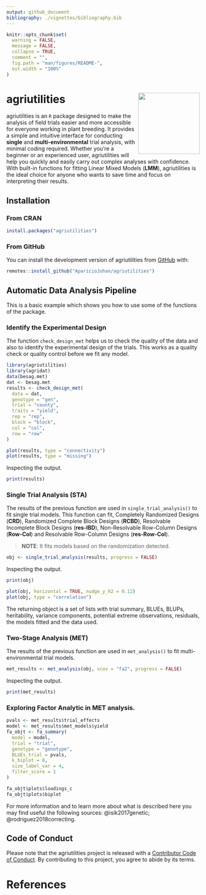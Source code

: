 ```yaml
---
output: github_document
bibliography: ./vignettes/bibliography.bib
---
```


<!-- README.md is generated from README.Rmd. Please edit that file -->

```r
knitr::opts_chunk$set(
  warning = FALSE,
  message = FALSE,
  collapse = TRUE,
  comment = "",
  fig.path = "man/figures/README-",
  out.width = "100%"
)
```

# agriutilities <img src="man/figures/logo.png" align="right" width="160px"/></a>


agriutilities is an `R` package designed to make the analysis of
field trials easier and more accessible for everyone working in plant breeding.
It provides a simple and intuitive interface for conducting **single** and
**multi-environmental** trial analysis, with minimal coding required. Whether 
you're a beginner or an experienced user, agriutilities will help you quickly
and easily carry out complex analyses with confidence. With built-in functions
for fitting Linear Mixed Models (**LMM**), agriutilities is the ideal choice for
anyone who wants to save time and focus on interpreting their results.

## Installation

### From CRAN

``` r
install.packages("agriutilities")
```

### From GitHub

You can install the development version of agriutilities from
[GitHub](https://github.com/AparicioJohan/agriutilities) with:

``` r
remotes::install_github("AparicioJohan/agriutilities")
```


## Automatic Data Analysis Pipeline 

This is a basic example which shows you how to use some of the functions of the
package.

### Identify the Experimental Design

The function `check_design_met` helps us to check the quality of the data and
also to identify the experimental design of the trials. This works as a quality
check or quality control before we fit any model.

```r
library(agriutilities)
library(agridat)
data(besag.met)
dat <- besag.met
results <- check_design_met(
  data = dat,
  genotype = "gen",
  trial = "county",
  traits = "yield",
  rep = "rep",
  block = "block",
  col = "col",
  row = "row"
)
```
```r
plot(results, type = "connectivity")
plot(results, type = "missing")
```


Inspecting the output.

```r
print(results)
```


### Single Trial Analysis (STA)

The results of the previous function are used in `single_trial_analysis()` to 
fit single trial models. This function can fit, Completely Randomized Designs
(**CRD**), Randomized Complete Block Designs (**RCBD**), Resolvable Incomplete
Block Designs (**res-IBD**), Non-Resolvable Row-Column Designs (**Row-Col**) 
and Resolvable Row-Column Designs (**res-Row-Col**). 

> **NOTE**: It fits models based on the randomization detected.

```r
obj <- single_trial_analysis(results, progress = FALSE)
```

Inspecting the output.

```r
print(obj)
```

```r
plot(obj, horizontal = TRUE, nudge_y_h2 = 0.12)
plot(obj, type = "correlation")
```

The returning object is a set of lists with trial summary, BLUEs, BLUPs,
heritability, variance components, potential extreme observations, residuals,
the models fitted and the data used.

### Two-Stage Analysis (MET)
The results of the previous function are used in `met_analysis()` to 
fit multi-environmental trial models.

```r
met_results <- met_analysis(obj, vcov = "fa2", progress = FALSE)
```

Inspecting the output.

```r
print(met_results)
```

### Exploring Factor Analytic in MET analysis.

```r
pvals <- met_results$trial_effects
model <- met_results$met_models$yield
fa_objt <- fa_summary(
  model = model,
  trial = "trial",
  genotype = "genotype",
  BLUEs_trial = pvals,
  k_biplot = 8,
  size_label_var = 4,
  filter_score = 1
)
```

```r
fa_objt$plots$loadings_c
fa_objt$plots$biplot
```

For more information and to learn more about what is described here you may find 
useful the following sources: @isik2017genetic; @rodriguez2018correcting.

## Code of Conduct

Please note that the agriutilities project is released with a [Contributor Code of Conduct](https://apariciojohan.github.io/agriutilities/CODE_OF_CONDUCT.html). 
By contributing to this project, you agree to abide by its terms.

# References

